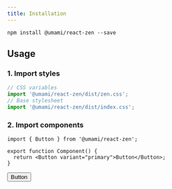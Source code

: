 ```yaml
---
title: Installation
---
```


```shell
npm install @umami/react-zen --save
```

## Usage

### 1. Import styles

```javascript
// CSS variables
import '@umami/react-zen/dist/zen.css';
// Base stylesheet
import '@umami/react-zen/dist/index.css';
```

### 2. Import components

```javscript
import { Button } from '@umami/react-zen';

export function Component() {
  return <Button variant="primary">Button</Button>;
}
```

<Example>
  <Button variant="primary">Button</Button>
</Example>
